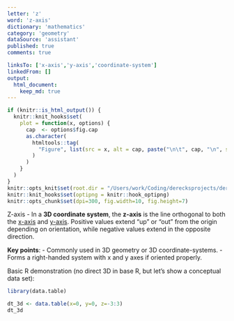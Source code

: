 ```yaml
---
letter: 'z'
word: 'z-axis'
dictionary: 'mathematics'
category: 'geometry'
dataSource: 'assistant'
published: true
comments: true

linksTo: ['x-axis','y-axis','coordinate-system']
linkedFrom: []
output:
  html_document:
    keep_md: true
---
```


```r
if (knitr::is_html_output()) {
  knitr::knit_hooks$set(
    plot = function(x, options) {
      cap  <- options$fig.cap
      as.character(
        htmltools::tag(
          "Figure", list(src = x, alt = cap, paste("\n\t", cap, "\n", sep=""))
        )
      )
    }
  )
}
knitr::opts_knit$set(root.dir = "/Users/work/Coding/derecksprojects/derecksnotes.com-playground/derecksnotes.com/client/src/app/dictionaries/mathematics/definitions")
knitr::knit_hooks$set(optipng = knitr::hook_optipng)
knitr::opts_chunk$set(dpi=300, fig.width=10, fig.height=7)
```

<a id="z-axis">Z-axis</a> - In a **3D coordinate system**, the **z-axis** is the line orthogonal to both the [x-axis](#x-axis) and [y-axis](#y-axis). Positive values extend “up” or “out” from the origin depending on orientation, while negative values extend in the opposite direction.

**Key points**:
- Commonly used in 3D geometry or 3D coordinate-systems.
- Forms a right-handed system with x and y axes if oriented properly.

Basic R demonstration (no direct 3D in base R, but let's show a conceptual data set):

```r
library(data.table)

dt_3d <- data.table(x=0, y=0, z=-3:3)
dt_3d
```
